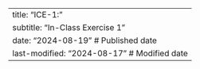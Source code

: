 ---
title: "ICE-1: "
subtitle: "In-Class Exercise 1"
date: "2024-08-19"         # Published date
last-modified: "2024-08-17" # Modified date
---